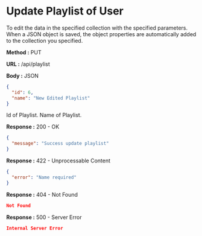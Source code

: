 
# Update Playlist of User

To edit the data in the specified collection with the specified parameters.
When a JSON object is saved, the object properties are automatically added to the collection you specified.

**Method :** <Badge variant="info">PUT</Badge>

**URL :** <Badge variant="dark">/api/playlist</Badge>

**Body :** <Badge variant="purple">JSON</Badge>

```json
{
  "id": 6,
  "name": "New Edited Playlist"
}
```

<Param name="id" type="number" required={true}>Id of Playlist.</Param>
<Param name="name" type="string" required={true}>Name of Playlist.</Param>

**Response :** <BadgeOutline variant="success">200 - OK</BadgeOutline>

```json
{
  "message": "Success update playlist"
}
```

**Response :** <BadgeOutline variant="info">422 - Unprocessable Content</BadgeOutline>

```json
{
  "error": "Name required"
}
```

**Response :** <BadgeOutline variant="warning">404 - Not Found</BadgeOutline>

```json
Not Found
```

**Response :** <BadgeOutline variant="danger">500 - Server Error</BadgeOutline>

```json
Internal Server Error
```
